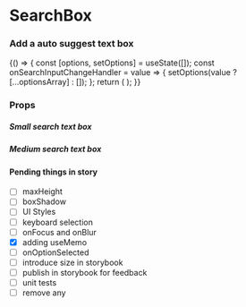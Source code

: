
<Meta title="Core" component={SearchBox} />

# SearchBox

### Add a auto suggest text box

<Preview withToolbar>
    <Story name="SearchBox">
        {() => {
            const [options, setOptions] = useState([]);
            const onSearchInputChangeHandler = value => {
                setOptions(value ? [...optionsArray] : []);
            };
            return (
                <SearchBox
                    placeholder="Search"
                    onSearchInputChange={onSearchInputChangeHandler}
                    options={options}
                    boxSize={select('boxSize', boxSize, 'S')}
                />
            );
        }}
    </Story>
</Preview>

### Props

<Props of={SearchBox} />

##### Small search text box

<Preview>
    <SearchBox boxSize="S" />
</Preview>

##### Medium search text box

<Preview>
    <SearchBox boxSize="M" />
</Preview>

#### Pending things in story

-   [ ] maxHeight
-   [ ] boxShadow
-   [ ] UI Styles
-   [ ] keyboard selection
-   [ ] onFocus and onBlur
-   [x] adding useMemo
-   [ ] onOptionSelected
-   [ ] introduce size in storybook
-   [ ] publish in storybook for feedback
-   [ ] unit tests
-   [ ] remove any

